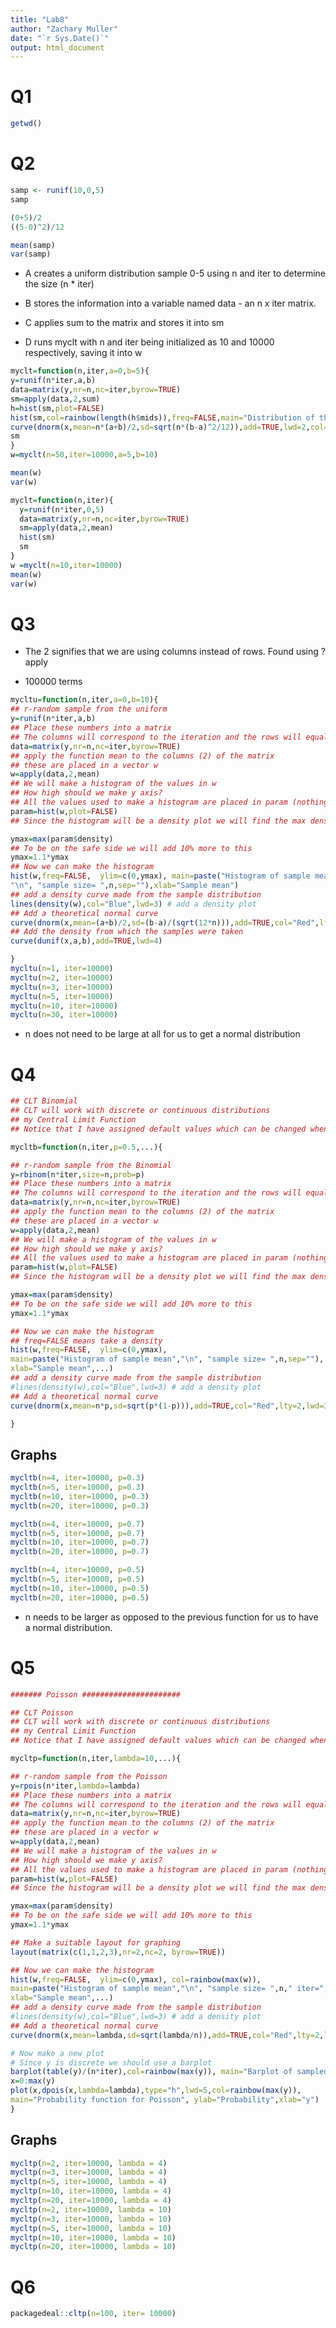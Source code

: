 ```yaml
---
title: "Lab8"
author: "Zachary Muller"
date: "`r Sys.Date()`"
output: html_document
---
```



# Q1
```r
getwd()
```


# Q2

```r
samp <- runif(10,0,5)
samp
```

```r
(0+5)/2
((5-0)^2)/12
```

```r
mean(samp)
var(samp)
```


- A creates a uniform distribution sample 0-5 using n and iter to determine the size (n * iter)

- B stores the information into a variable named data - an n x iter matrix.

- C applies sum to the matrix and stores it into sm

- D runs myclt with n and iter being initialized as 10 and 10000 respectively, saving it into w


```r
myclt=function(n,iter,a=0,b=5){
y=runif(n*iter,a,b)
data=matrix(y,nr=n,nc=iter,byrow=TRUE)
sm=apply(data,2,sum)
h=hist(sm,plot=FALSE)
hist(sm,col=rainbow(length(h$mids)),freq=FALSE,main="Distribution of the sum of uniforms")
curve(dnorm(x,mean=n*(a+b)/2,sd=sqrt(n*(b-a)^2/12)),add=TRUE,lwd=2,col="Blue")
sm
}
w=myclt(n=50,iter=10000,a=5,b=10)
```

```r
mean(w)
var(w)
```

```r
myclt=function(n,iter){
  y=runif(n*iter,0,5)
  data=matrix(y,nr=n,nc=iter,byrow=TRUE)
  sm=apply(data,2,mean)
  hist(sm)
  sm
}
w =myclt(n=10,iter=10000)
mean(w)
var(w)
```


# Q3

- The 2 signifies that we are using columns instead of rows. Found using ?apply

- 100000 terms

```r
mycltu=function(n,iter,a=0,b=10){
## r-random sample from the uniform
y=runif(n*iter,a,b)
## Place these numbers into a matrix
## The columns will correspond to the iteration and the rows will equal the sample size n
data=matrix(y,nr=n,nc=iter,byrow=TRUE)
## apply the function mean to the columns (2) of the matrix
## these are placed in a vector w
w=apply(data,2,mean)
## We will make a histogram of the values in w
## How high should we make y axis?
## All the values used to make a histogram are placed in param (nothing is plotted yet)
param=hist(w,plot=FALSE)
## Since the histogram will be a density plot we will find the max density

ymax=max(param$density)
## To be on the safe side we will add 10% more to this
ymax=1.1*ymax
## Now we can make the histogram
hist(w,freq=FALSE,  ylim=c(0,ymax), main=paste("Histogram of sample mean",
"\n", "sample size= ",n,sep=""),xlab="Sample mean")
## add a density curve made from the sample distribution
lines(density(w),col="Blue",lwd=3) # add a density plot
## Add a theoretical normal curve 
curve(dnorm(x,mean=(a+b)/2,sd=(b-a)/(sqrt(12*n))),add=TRUE,col="Red",lty=2,lwd=3) # add a theoretical curve
## Add the density from which the samples were taken
curve(dunif(x,a,b),add=TRUE,lwd=4)

}
mycltu(n=1, iter=10000)
mycltu(n=2, iter=10000)
mycltu(n=3, iter=10000)
mycltu(n=5, iter=10000)
mycltu(n=10, iter=10000)
mycltu(n=30, iter=10000)

```

- n does not need to be large at all for us to get a normal distribution 

# Q4

```r
## CLT Binomial
## CLT will work with discrete or continuous distributions 
## my Central Limit Function
## Notice that I have assigned default values which can be changed when the function is called

mycltb=function(n,iter,p=0.5,...){

## r-random sample from the Binomial
y=rbinom(n*iter,size=n,prob=p)
## Place these numbers into a matrix
## The columns will correspond to the iteration and the rows will equal the sample size n
data=matrix(y,nr=n,nc=iter,byrow=TRUE)
## apply the function mean to the columns (2) of the matrix
## these are placed in a vector w
w=apply(data,2,mean)
## We will make a histogram of the values in w
## How high should we make y axis?
## All the values used to make a histogram are placed in param (nothing is plotted yet)
param=hist(w,plot=FALSE)
## Since the histogram will be a density plot we will find the max density

ymax=max(param$density)
## To be on the safe side we will add 10% more to this
ymax=1.1*ymax

## Now we can make the histogram
## freq=FALSE means take a density
hist(w,freq=FALSE,  ylim=c(0,ymax),
main=paste("Histogram of sample mean","\n", "sample size= ",n,sep=""),
xlab="Sample mean",...)
## add a density curve made from the sample distribution
#lines(density(w),col="Blue",lwd=3) # add a density plot
## Add a theoretical normal curve 
curve(dnorm(x,mean=n*p,sd=sqrt(p*(1-p))),add=TRUE,col="Red",lty=2,lwd=3) 

}

```

## Graphs

```r
mycltb(n=4, iter=10000, p=0.3)
mycltb(n=5, iter=10000, p=0.3)
mycltb(n=10, iter=10000, p=0.3)
mycltb(n=20, iter=10000, p=0.3)

mycltb(n=4, iter=10000, p=0.7)
mycltb(n=5, iter=10000, p=0.7)
mycltb(n=10, iter=10000, p=0.7)
mycltb(n=20, iter=10000, p=0.7)

mycltb(n=4, iter=10000, p=0.5)
mycltb(n=5, iter=10000, p=0.5)
mycltb(n=10, iter=10000, p=0.5)
mycltb(n=20, iter=10000, p=0.5)
```

- n needs to be larger as opposed to the previous function for us to have a normal distribution. 

# Q5

```r
####### Poisson ######################

## CLT Poisson
## CLT will work with discrete or continuous distributions 
## my Central Limit Function
## Notice that I have assigned default values which can be changed when the function is called

mycltp=function(n,iter,lambda=10,...){

## r-random sample from the Poisson
y=rpois(n*iter,lambda=lambda)
## Place these numbers into a matrix
## The columns will correspond to the iteration and the rows will equal the sample size n
data=matrix(y,nr=n,nc=iter,byrow=TRUE)
## apply the function mean to the columns (2) of the matrix
## these are placed in a vector w
w=apply(data,2,mean)
## We will make a histogram of the values in w
## How high should we make y axis?
## All the values used to make a histogram are placed in param (nothing is plotted yet)
param=hist(w,plot=FALSE)
## Since the histogram will be a density plot we will find the max density

ymax=max(param$density)
## To be on the safe side we will add 10% more to this
ymax=1.1*ymax

## Make a suitable layout for graphing
layout(matrix(c(1,1,2,3),nr=2,nc=2, byrow=TRUE))

## Now we can make the histogram
hist(w,freq=FALSE,  ylim=c(0,ymax), col=rainbow(max(w)),
main=paste("Histogram of sample mean","\n", "sample size= ",n," iter=",iter," lambda=",lambda,sep=""),
xlab="Sample mean",...)
## add a density curve made from the sample distribution
#lines(density(w),col="Blue",lwd=3) # add a density plot
## Add a theoretical normal curve 
curve(dnorm(x,mean=lambda,sd=sqrt(lambda/n)),add=TRUE,col="Red",lty=2,lwd=3) # add a theoretical curve

# Now make a new plot
# Since y is discrete we should use a barplot
barplot(table(y)/(n*iter),col=rainbow(max(y)), main="Barplot of sampled y", ylab ="Rel. Freq",xlab="y" )
x=0:max(y)
plot(x,dpois(x,lambda=lambda),type="h",lwd=5,col=rainbow(max(y)),
main="Probability function for Poisson", ylab="Probability",xlab="y")
}
```

## Graphs

```r
mycltp(n=2, iter=10000, lambda = 4)
mycltp(n=3, iter=10000, lambda = 4)
mycltp(n=5, iter=10000, lambda = 4)
mycltp(n=10, iter=10000, lambda = 4)
mycltp(n=20, iter=10000, lambda = 4)
mycltp(n=2, iter=10000, lambda = 10)
mycltp(n=3, iter=10000, lambda = 10)
mycltp(n=5, iter=10000, lambda = 10)
mycltp(n=10, iter=10000, lambda = 10)
mycltp(n=20, iter=10000, lambda = 10)
```

# Q6

```r
packagedeal::cltp(n=100, iter= 10000)
```
